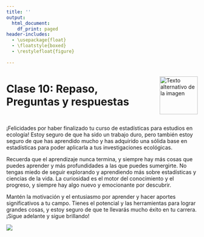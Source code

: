 ---
title: ''
output:
  html_document:
    df_print: paged
header-includes:
  - \usepackage{float}
  - \floatstyle{boxed}
  - \restylefloat{figure}
  
---

<div style="display:flex; align-items:center;">
  <h1 style="margin:0;">Clase 10: Repaso, Preguntas y respuestas</h1>
  <img src="imagenes/HNBI_LOGO2.jpg" alt="Texto alternativo de la imagen" style="width:100px; margin-left:20px;">
</div>

¡Felicidades por haber finalizado tu curso de estadísticas para estudios en ecología! Estoy seguro de que ha sido un trabajo duro, pero también estoy seguro de que has aprendido mucho y has adquirido una sólida base en estadísticas para poder aplicarla a tus investigaciones ecológicas.

Recuerda que el aprendizaje nunca termina, y siempre hay más cosas que puedes aprender y más profundidades a las que puedes sumergirte. No tengas miedo de seguir explorando y aprendiendo más sobre estadísticas y ciencias de la vida. La curiosidad es el motor del conocimiento y el progreso, y siempre hay algo nuevo y emocionante por descubrir.

Mantén la motivación y el entusiasmo por aprender y hacer aportes significativos a tu campo. Tienes el potencial y las herramientas para lograr grandes cosas, y estoy seguro de que te llevarás mucho éxito en tu carrera. ¡Sigue adelante y sigue brillando!

![](imagenes/HNBI2_LOGO.jpg)